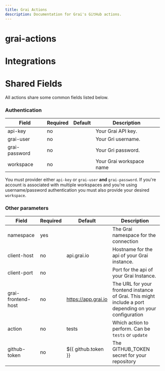 ```yaml
---
title: Grai Actions
description: Documentation for Grai's GitHub actions.
---
```


# grai-actions


# Integrations

# Shared Fields

All actions share some common fields listed below.


### Authentication

| Field              | Required | Default             | Description                                                                                           |
|--------------------|----------|---------------------|-------------------------------------------------------------------------------------------------------|
| api-key            | no       |                     | Your Grai API key.                                                                                    |
| grai-user          | no       |                     | Your Gri username.                                                                                    |
| grai-password      | no       |                     | Your Gri password.                                                                                    |
| workspace          | no       |                     | Your Grai workspace name                                                                              |

You must provider either `api-key` or `grai-user` **and** `grai-password`.
If you're account is associated with multiple workspaces and you're using username/password authentication you must
also provide your desired `workspace`.


### Other parameters

| Field              | Required | Default             | Description                                                                                           |
|--------------------|----------|---------------------|-------------------------------------------------------------------------------------------------------|
| namespace          | yes      |                     | The Grai namespace for the connection                                                                 |
| client-host        | no       | api.grai.io         | Hostname for the api of your Grai instance.                                                           |
| client-port        | no       |                     | Port for the api of your Grai Instance.                                                               |
| grai-frontend-host | no       | https://app.grai.io | The URL for your frontend instance of Grai. This might include a port depending on your configuration |
| action             | no       | tests               | Which action to perform. Can be `tests` or `update`                                                   |
| github-token       | no       | ${{ github.token }} | The GITHUB_TOKEN secret for your repository                                                           |
